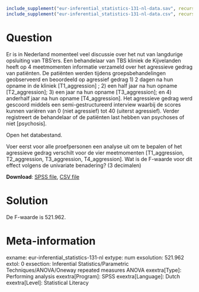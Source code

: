 ```r
include_supplement("eur-inferential_statistics-131-nl-data.sav", recursive = TRUE)
include_supplement("eur-inferential_statistics-131-nl-data.csv", recursive = TRUE)
```

Question
========
Er is in Nederland momenteel veel discussie over het nut van langdurige opsluiting van TBS’ers. Een behandelaar van TBS kliniek de Kijvelanden heeft op 4 meetmomenten informatie verzameld over het agressieve gedrag van patiënten. De patiënten werden tijdens groepsbehandelingen geobserveerd en beoordeeld op agressief gedrag 1) 2 dagen na hun opname in de kliniek [T1_aggression] ; 2) een half jaar na hun opname [T2_aggression]; 3) een jaar na hun opname [T3_aggression]; en 4) anderhalf jaar na hun opname [T4_aggression]. Het agressieve gedrag werd gescoord middels een semi-gestructureerd interview waarbij de scores kunnen variëren van 0 (niet agressief) tot 40 (uiterst agressief). Verder registreert de behandelaar of de patiënten last hebben van psychoses of niet [psychosis].

Open het databestand.

Voer eerst voor alle proefpersonen een analyse uit om te bepalen of het agressieve gedrag verschilt voor de vier meetmomenten [T1_aggression, T2_aggression, T3_aggression, T4_aggression]. Wat is de F-waarde voor dit effect volgens de univariate benadering? (3 decimalen)

**Download**: [SPSS file](eur-inferential_statistics-131-nl-data.sav), [CSV file](eur-inferential_statistics-131-nl-data.csv)


Solution
========
De F-waarde is 521.962.


Meta-information
================
exname: eur-inferential_statistics-131-nl
extype: num
exsolution: 521.962
extol: 0
exsection: Inferential Statistics/Parametric Techniques/ANOVA/Oneway repeated measures ANOVA
exextra[Type]: Performing analysis
exextra[Program]: SPSS
exextra[Language]: Dutch
exextra[Level]: Statistical Literacy
